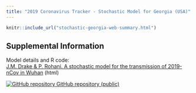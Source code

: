 ```yaml
---
title: "2019 Coronavirus Tracker - Stochastic Model for Georgia (USA)"
---
```

<p id="disclaimer"></p>

```r
knitr::include_url("stochastic-georgia-web-summary.html")
```
<script>iFrameResize({ log: false }, '#stochastic-georgia')</script>


## Supplemental Information

<div class="container-frames">

<p>Model details and R code:<br>
  <a href="stochastic-model.html" target="_blank">
  J.M. Drake & P. Rohani. A stochastic model for the transmission of 2019-nCov in Wuhan</a> (html)
</p>

<!-- Preprint: [download]() -->

<p>
  <a href="https://github.com/CEIDatUGA/ncov-wuhan-stochastic-model" target="_blank">
    <img src="images/GitHub-Mark-64px.png" id="github-icon" alt="GitHub repository"/>
    GitHub repository (public)
  </a>
</p>

</div>
